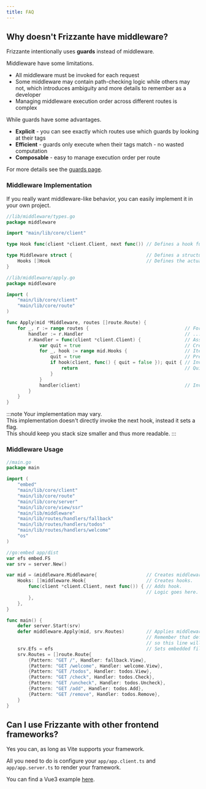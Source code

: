 ```yaml
---
title: FAQ
---
```



## Why doesn't Frizzante have middleware?

Frizzante intentionally uses **guards** instead of middleware.

Middleware have some limitations.

- All middleware must be invoked for each request
- Some middleware may contain path-checking logic while others may not, which introduces ambiguity and more details to remember as a developer
- Managing middleware execution order across different routes is complex

While guards have some advantages.

- **Explicit** - you can see exactly which routes use which guards by looking at their tags
- **Efficient** - guards only execute when their tags match - no wasted computation
- **Composable** - easy to manage execution order per route

For more details see the [guards page](../guards).

### Middleware Implementation

If you really want middleware-like behavior, you can easily implement it in your own project.

```go
//lib/middleware/types.go
package middleware

import "main/lib/core/client"

type Hook func(client *client.Client, next func()) // Defines a hook function type which will be used by the middleware.

type Middleware struct {                           // Defines a structure holding multiple hooks.
    Hooks []Hook                                   // Defines the actual hooks slice.
}
```

```go
//lib/middleware/apply.go
package middleware

import (
    "main/lib/core/client"
    "main/lib/core/route"
)

func Apply(mid *Middleware, routes []route.Route) {
    for _, r := range routes {                                   // For each route...
        handler := r.Handler                                     // ...saves the route handler for later use.
        r.Handler = func(client *client.Client) {                // Assigns a new wrapper route handler.
            var quit = true                                      // Creates flag used to interrupt the chain.
            for _, hook := range mid.Hooks {                     // Iterate over hooks.
                quit = true                                      // Prepares to quit.
                if hook(client, func() { quit = false }); quit { // Invokes hook and checks if route should quit.
                    return                                       // Quits.
                }
            }
            handler(client)                                      // Invokes the actual route handler.
        }
    }
}
```
:::note
Your implementation may vary.\
This implementation doesn't directly invoke the next hook, instead it sets a flag.\
This should keep you stack size smaller and thus more readable.
:::

### Middleware Usage

```go
//main.go
package main

import (
    "embed"
    "main/lib/core/client"
    "main/lib/core/route"
    "main/lib/core/server"
    "main/lib/core/view/ssr"
    "main/lib/middleware"
    "main/lib/routes/handlers/fallback"
    "main/lib/routes/handlers/todos"
    "main/lib/routes/handlers/welcome"
    "os"
)

//go:embed app/dist
var efs embed.FS
var srv = server.New()

var mid = &middleware.Middleware{                  // Creates middleware.
    Hooks: []middleware.Hook{                      // Creates hooks.
        func(client *client.Client, next func()) { // Adds hook.
                                                   // Logic goes here.
        },
    },
}

func main() {
    defer server.Start(srv)
    defer middleware.Apply(mid, srv.Routes)        // Applies middleware to server routes.
                                                   // Remember that deferred functions are executed in reverse,
                                                   // so this line will execute before the server starts.
    srv.Efs = efs                                  // Sets embedded file system.
    srv.Routes = []route.Route{
        {Pattern: "GET /", Handler: fallback.View},
        {Pattern: "GET /welcome", Handler: welcome.View},
        {Pattern: "GET /todos", Handler: todos.View},
        {Pattern: "GET /check", Handler: todos.Check},
        {Pattern: "GET /uncheck", Handler: todos.Uncheck},
        {Pattern: "GET /add", Handler: todos.Add},
        {Pattern: "GET /remove", Handler: todos.Remove},
    }
}
```

## Can I use Frizzante with other frontend frameworks?

Yes you can, as long as Vite supports your framework.

All you need to do is configure your `app/app.client.ts` and `app/app.server.ts` to render your framework.

You can find a Vue3 example [here](https://github.com/razshare/frizzante-example-vue3).